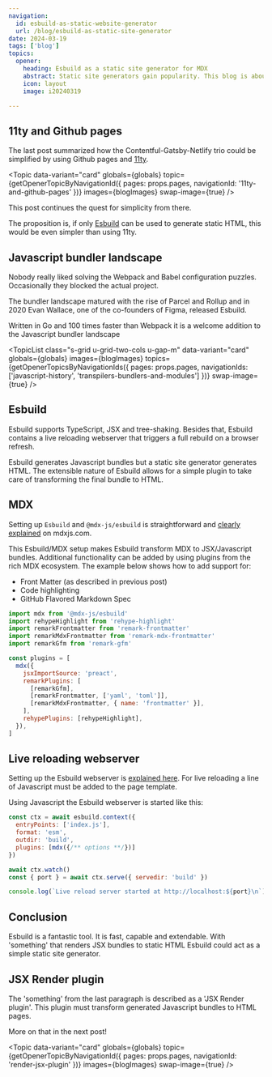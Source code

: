 ```yaml
---
navigation:
  id: esbuild-as-static-website-generator
  url: /blog/esbuild-as-static-site-generator
date: 2024-03-19
tags: ['blog']
topics:
  opener:
    heading: Esbuild as a static site generator for MDX
    abstract: Static site generators gain popularity. This blog is about using Esbuild as a static site generator for MDX.
    icon: layout
    image: i20240319

---
```


## 11ty and Github pages

The last post summarized how the Contentful-Gatsby-Netlify trio could be
simplified by using Github pages and [11ty](https://www.11ty.dev).

<Topic
  data-variant="card"
  globals={globals}
  topic={getOpenerTopicByNavigationId({ pages: props.pages, navigationId: '11ty-and-github-pages' })}
  images={blogImages}
  swap-image={true}
/>

This post continues the quest for simplicity from there.

The proposition is, if only [Esbuild](https://esbuild.github.io) can be used to
generate static HTML, this would be even simpler than using 11ty.

## Javascript bundler landscape

Nobody really liked solving the Webpack and Babel configuration puzzles.
Occasionally they blocked the actual project.

The bundler landscape matured with the rise of Parcel and Rollup and in 2020
Evan Wallace, one of the co-founders of Figma, released Esbuild.

Written in Go and 100 times faster than Webpack it is a welcome addition to the
Javascript bundler landscape

<TopicList
  class="s-grid u-grid-two-cols u-gap-m"
  data-variant="card"
  globals={globals}
  images={blogImages}
  topics={getOpenerTopicsByNavigationIds({ pages: props.pages, navigationIds: ['javascript-history', 'transpilers-bundlers-and-modules'] })}
  swap-image={true}
/>

## Esbuild

Esbuild supports TypeScript, JSX and tree-shaking. Besides that, Esbuild
contains a live reloading webserver that triggers a full rebuild on a browser
refresh.

Esbuild generates Javascript bundles but a static site generator generates HTML.
The extensible nature of Esbuild allows for a simple plugin to take care of
transforming the final bundle to HTML.

## MDX

Setting up `Esbuild` and `@mdx-js/esbuild` is straightforward and [clearly
explained](https://mdxjs.com/packages/esbuild/) on mdxjs.com.

This Esbuild/MDX setup makes Esbuild transform MDX to JSX/Javascript bundles.
Additional functionality can be added by using plugins from the rich MDX
ecosystem. The example below shows how to add support for: 

- Front Matter (as described in previous post)
- Code highlighting
- GitHub Flavored Markdown Spec

```js
import mdx from '@mdx-js/esbuild'
import rehypeHighlight from 'rehype-highlight'
import remarkFrontmatter from 'remark-frontmatter'
import remarkMdxFrontmatter from 'remark-mdx-frontmatter'
import remarkGfm from 'remark-gfm'

const plugins = [
  mdx({
    jsxImportSource: 'preact',
    remarkPlugins: [
      [remarkGfm],
      [remarkFrontmatter, ['yaml', 'toml']],
      [remarkMdxFrontmatter, { name: 'frontmatter' }],
    ],
    rehypePlugins: [rehypeHighlight],
  }),
]
```

## Live reloading webserver

Setting up the Esbuild webserver is [explained
here](https://esbuild.github.io/api/#live-reload). For live reloading a line of
Javascript must be added to the page template.

Using Javascript the Esbuild webserver is started like this:

```js
const ctx = await esbuild.context({
  entryPoints: ['index.js'],
  format: 'esm',
  outdir: 'build',
  plugins: [mdx({/** options **/})]
})

await ctx.watch()
const { port } = await ctx.serve({ servedir: 'build' })

console.log(`Live reload server started at http://localhost:${port}\n`)
```

## Conclusion

Esbuild is a fantastic tool. It is fast, capable and extendable. With
'something' that renders JSX bundles to static HTML Esbuild could act as a
simple static site generator.

## JSX Render plugin

The 'something' from the last paragraph is described as a 'JSX Render plugin'.
This plugin must transform generated Javascript bundles to HTML pages.

More on that in the next post!

<Topic
  data-variant="card"
  globals={globals}
  topic={getOpenerTopicByNavigationId({ pages: props.pages, navigationId: 'render-jsx-plugin' })}
  images={blogImages}
  swap-image={true}
/>

